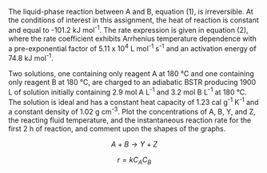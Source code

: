 The liquid-phase reaction between A and B, equation (1), is irreversible. At the conditions of interest in this assignment, the heat of reaction is constant and equal to -101.2 kJ mol^-1^. The rate expression is given in equation (2), where the rate coefficient exhibits Arrhenius temperature dependence with a pre-exponential factor of 5.11 x 10^4^ L mol^-1^ s^-1^ and an activation energy of 74.8 kJ mol^-1^.

Two solutions, one containing only reagent A at 180 °C and one containing only reagent B at 180 °C, are charged to an adiabatic BSTR producing 1900 L of solution initially containing 2.9 mol A L^-1^ and 3.2 mol B L^-1^ at 180 °C. The solution is ideal and has a constant heat capacity of 1.23 cal g^-1^ K^-1^ and a constant density of 1.02 g cm^-3^. Plot the concentrations of A, B, Y, and Z, the reacting fluid temperature, and the instantaneous reaction rate for the first 2 h of reaction, and comment upon the shapes of the graphs.

$$
A + B \rightarrow Y + Z \tag{1}
$$

$$
r = kC_AC_B \tag{2}
$$